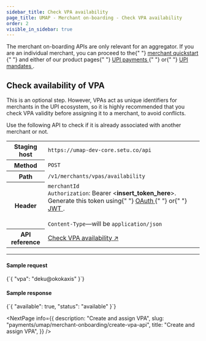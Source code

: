 ```yaml
---
sidebar_title: Check VPA availability
page_title: UMAP - Merchant on-boarding - Check VPA availability
order: 2
visible_in_sidebar: true
---
```


<Callout type="warning">
  The merchant on-boarding APIs are only relevant for an aggregator. If you are
  an individual merchant, you can proceed to the{" "}
  <a href="/payments/umap/quickstart" target="_self">
    merchant quickstart
  </a>{" "}
  and either of our product pages{" "}
  <a href="/payments/umap/payments" target="_self">
    UPI payments
  </a>{" "}
  or{" "}
  <a href="/payments/umap/mandates" target="_self">
    UPI mandates
  </a>
  .
</Callout>

<br />

## Check availability of VPA

This is an optional step. However, VPAs act as unique identifiers for merchants in the UPI ecosystem, so it is highly recommended that you check VPA validity before assigning it to a merchant, to avoid conflicts.

Use the following API to check if it is already associated with another merchant or not.

<table>
  <tbody>
    <tr>
      <th>Staging host</th>
      <td>
        <code>https://umap-dev-core.setu.co/api</code>
      </td>
    </tr>
    <tr>
      <th>Method</th>
      <td>
        <code>POST</code>
      </td>
    </tr>
    <tr>
      <th>Path</th>
      <td>
        <code>/v1/merchants/vpas/availability</code>
      </td>
    </tr>
    <tr>
      <th>Header</th>
      <td>
        <code>merchantId</code>
        <br />
        <code>Authorization</code>: Bearer &lt;<b>insert_token_here</b>&gt;.
        Generate this token using{" "}
        <a href="/payments/upi-deeplinks/resources/oauth" target="_blank">
          OAuth
        </a>{" "}
        or{" "}
        <a href="/payments/upi-deeplinks/resources/jwt" target="_blank">
          JWT
        </a>
        .<br />
        <br />
        <code>Content-Type</code>—will be <code>application/json</code>
      </td>
    </tr>
    <tr>
      <th>API reference</th>
      <td>
        <a
          href="/payments/umap/api-reference#/category~vpa/operation~vpa#checkAvailability"
          target="_blank"
        >
          Check VPA availability ↗
        </a>
      </td>
    </tr>
  </tbody>
</table>

<hr class="primary" />

#### Sample request

<CodeBlockWithCopy language="json">
  {`{
    "vpa": "deku@okokaxis"
}`}
</CodeBlockWithCopy>

#### Sample response

<CodeBlockWithCopy language="json">
  {`{
  "available": true,
  "status": "available"
}`}
</CodeBlockWithCopy>

<NextPage
  info={{
    description: "Create and assign VPA",
    slug: "payments/umap/merchant-onboarding/create-vpa-api",
    title: "Create and assign VPA",
  }}
/>

<WasPageHelpful />
